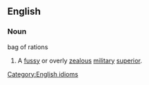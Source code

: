 ==English==

===Noun===
bag of rations

# A [[fussy]] or overly [[zealous]] [[military]] [[superior]].

[[Category:English idioms]]